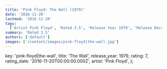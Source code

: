 ```yaml
---
title: 'Pink Floyd: The Wall (1979)'
date: '2016-11-20'
lastmod: '2016-11-20'
tags:
  ['Artist Pink Floyd', 'Rated 3.5', 'Release Year 1979', 'Release Decade 1970']
summary: 'Rated 3.5'
authors: ['default']
images: ['/content/images/pink-floyd|the-wall.jpg']
---
```


  key: 'pink-floyd|the-wall',
  title: 'The Wall',
  release_year: 1979,
  rating: 7,
  rating_date: '2016-11-20T00:00:00.000Z',
  artist: 'Pink Floyd',
};

<MusicRating data={data} />
